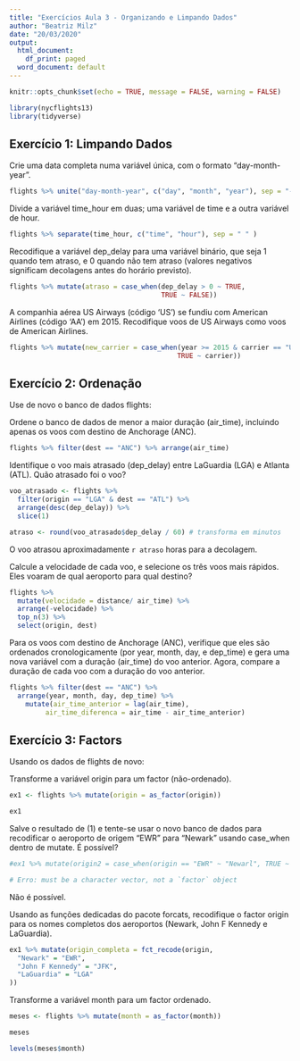 ```yaml
---
title: "Exercícios Aula 3 - Organizando e Limpando Dados"
author: "Beatriz Milz"
date: "20/03/2020"
output:
  html_document:
    df_print: paged
  word_document: default
---
```


```r
knitr::opts_chunk$set(echo = TRUE, message = FALSE, warning = FALSE)
```


```r
library(nycflights13)
library(tidyverse)
```

## Exercício 1: Limpando Dados

Crie uma data completa numa variável única, com o formato “day-month-year”.
```r
flights %>% unite("day-month-year", c("day", "month", "year"), sep = "-")
```


Divide a variável time_hour em duas; uma variável de time e a outra variável de hour.
```r
flights %>% separate(time_hour, c("time", "hour"), sep = " " )
```


Recodifique a variável dep_delay para uma variável binário, que seja 1 quando tem atraso, e 0 quando não tem atraso (valores negativos significam decolagens antes do horário previsto).

```r
flights %>% mutate(atraso = case_when(dep_delay > 0 ~ TRUE,
                                      TRUE ~ FALSE))
```


A companhia aérea US Airways (código ‘US’) se fundiu com American Airlines (código ‘AA’) em 2015. Recodifique voos de US Airways como voos de American Airlines.

```r
flights %>% mutate(new_carrier = case_when(year >= 2015 & carrier == "US" ~ "AA",
                                          TRUE ~ carrier))

```




## Exercício 2: Ordenação
Use de novo o banco de dados flights:

Ordene o banco de dados de menor a maior duração (air_time), incluindo apenas os voos com destino de Anchorage (ANC).
```r

flights %>% filter(dest == "ANC") %>% arrange(air_time)
```



Identifique o voo mais atrasado (dep_delay) entre LaGuardia (LGA) e Atlanta (ATL). Quão atrasado foi o voo?

```r
voo_atrasado <- flights %>% 
  filter(origin == "LGA" & dest == "ATL") %>% 
  arrange(desc(dep_delay)) %>% 
  slice(1)

atraso <- round(voo_atrasado$dep_delay / 60) # transforma em minutos
```

O voo atrasou aproximadamente `r atraso` horas para a decolagem.

Calcule a velocidade de cada voo, e selecione os três voos mais rápidos. Eles voaram de qual aeroporto para qual destino?

```r
flights %>% 
  mutate(velocidade = distance/ air_time) %>% 
  arrange(-velocidade) %>% 
  top_n(3) %>% 
  select(origin, dest)
```



Para os voos com destino de Anchorage (ANC), verifique que eles são ordenados cronologicamente (por year, month, day, e dep_time) e gera uma nova variável com a duração (air_time) do voo anterior. Agora, compare a duração de cada voo com a duração do voo anterior.


```r
flights %>% filter(dest == "ANC") %>% 
  arrange(year, month, day, dep_time) %>% 
    mutate(air_time_anterior = lag(air_time),
         air_time_diferenca = air_time - air_time_anterior)
```

## Exercício 3: Factors

Usando os dados de flights de novo:

Transforme a variável origin para um factor (não-ordenado).
```r
ex1 <- flights %>% mutate(origin = as_factor(origin))

ex1
```


Salve o resultado de (1) e tente-se usar o novo banco de dados para recodificar o aeroporto de origem “EWR” para “Newark” 
usando case_when dentro de mutate. É possível?
```r
#ex1 %>% mutate(origin2 = case_when(origin == "EWR" ~ "Newarl", TRUE ~ origin))

# Erro: must be a character vector, not a `factor` object
```
Não é possível.

Usando as funções dedicadas do pacote forcats, recodifique o factor origin para os nomes completos dos aeroportos (Newark, John F Kennedy e LaGuardia).

```r
ex1 %>% mutate(origin_completa = fct_recode(origin,
  "Newark" = "EWR", 
  "John F Kennedy" = "JFK",
  "LaGuardia" = "LGA"
))
```



Transforme a variável month para um factor ordenado.

```r
meses <- flights %>% mutate(month = as_factor(month))

meses

levels(meses$month)
```


